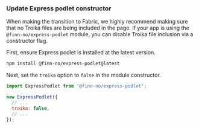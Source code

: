 ### Update Express podlet constructor

When making the transition to Fabric, we highly recommend making sure that no
Troika files are being included in the page. If your app is using the
`@finn-no/express-podlet` module, you can disable Troika file inclusion via a
constructor flag.

First, ensure Express podlet is installed at the latest version.

```sh
npm install @finn-no/express-podlet@latest
```

Next, set the `troika` option to `false` in the module constructor.

```js
import ExpressPodlet from '@finn-no/express-podlet';

new ExpressPodlet({
  // ...
  troika: false,
  // ...
});
```
